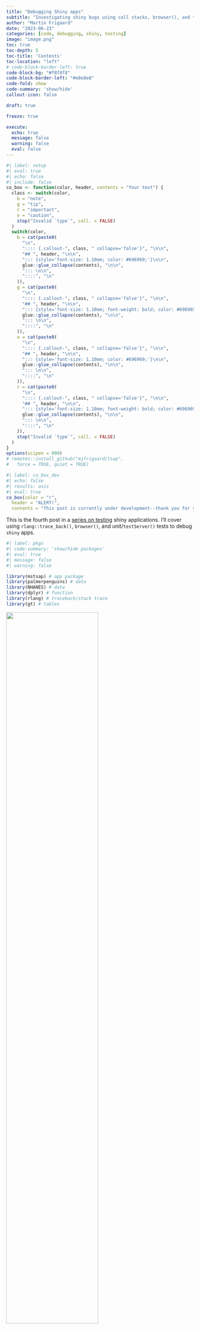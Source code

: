 ```yaml
---
title: "Debugging Shiny apps"
subtitle: "Investigating shiny bugs using call stacks, browser(), and tests"
author: "Martin Frigaard"
date: "2023-06-23"
categories: [code, debugging, shiny, testing]
image: "image.png"
toc: true
toc-depth: 5
toc-title: 'Contents'
toc-location: "left"
# code-block-border-left: true
code-block-bg: "#f8f8f8"
code-block-border-left: "#e8e8e8"
code-fold: show
code-summary: 'show/hide'
callout-icon: false

draft: true

freeze: true

execute:
  echo: true
  message: false
  warning: false
  eval: false
---
```


```r
#| label: setup
#| eval: true 
#| echo: false 
#| include: false
co_box <- function(color, header, contents = "Your text") {
  class <- switch(color,
    b = "note",
    g = "tip",
    r = "important",
    o = "caution",
    stop("Invalid `type`", call. = FALSE)
  )
  switch(color,
    b = cat(paste0(
      "\n",
      ":::: {.callout-", class, " collapse='false'}", "\n\n",
      "## ", header, "\n\n",
      "::: {style='font-size: 1.10em; color: #696969;'}\n\n",
      glue::glue_collapse(contents), "\n\n",
      "::: \n\n",
      "::::", "\n"
    )),
    g = cat(paste0(
      "\n",
      ":::: {.callout-", class, " collapse='false'}", "\n\n",
      "## ", header, "\n\n",
      "::: {style='font-size: 1.10em; font-weight: bold; color: #696969;'}\n\n",
      glue::glue_collapse(contents), "\n\n",
      "::: \n\n",
      "::::", "\n"
    )),
    o = cat(paste0(
      "\n",
      ":::: {.callout-", class, " collapse='false'}", "\n\n",
      "## ", header, "\n\n",
      "::: {style='font-size: 1.10em; color: #696969;'}\n\n",
      glue::glue_collapse(contents), "\n\n",
      "::: \n\n",
      "::::", "\n"
    )),
    r = cat(paste0(
      "\n",
      ":::: {.callout-", class, " collapse='false'}", "\n\n",
      "## ", header, "\n\n",
      "::: {style='font-size: 1.10em; font-weight: bold; color: #696969;'}\n\n",
      glue::glue_collapse(contents), "\n\n",
      "::: \n\n",
      "::::", "\n"
    )),
    stop("Invalid `type`", call. = FALSE)
  )
}
options(scipen = 999)
# remotes::install_github("mjfrigaard/tsap",
#   force = TRUE, quiet = TRUE)
```


```r
#| label: co_box_dev
#| echo: false
#| results: asis
#| eval: true
co_box(color = "r", 
  header = "ALERT!", 
  contents = "This post is currently under development--thank you for your patience.")
```

This is the fourth post in a [series on testing](https://mjfrigaard.github.io/#category=testing) shiny applications. I'll cover using `rlang::trace_back()`, `browser()`, and unit/`testServer()` tests to debug `shiny` apps.

```r
#| label: pkgs
#| code-summary: 'show/hide packages'
#| eval: true 
#| message: false 
#| warning: false

library(mstsap) # app package 
library(palmerpenguins) # data
library(NHANES) # data
library(dplyr) # function
library(rlang) # traceback/stack trace
library(gt) # tables
```


::: {.column-margin}
![](shiny-test-bugs.png){width=70%}
:::

## Bugs!

In [a previous post](https://mjfrigaard.github.io/posts/test-shiny-p3/), I covered writing tests for module server functions in [`tsap`](https://github.com/mjfrigaard/tsap) (*`testServer()` app-package*). I ended that post noting the bug below when running `pkgDataApp()`:

::: {#fig-graph_error_gif_intro}

![App `renderPlot()` error](graph_error.gif){#fig-graph_error_gif_intro width=100%}

Shiny app displaying `Error in [[: Column 'race1' not found in '.data'`
:::


The warning resolves itself without causing the application to crash, but it's displayed in the UI, so leaving it is not an option. In this post, I'm going to discuss using the stack trace and `browse()` to debug a shiny app-package.

## `testServer()` app-package

If you'd like to follow along, you can download `mstsap` [here](https://github.com/mjfrigaard/mstsap/archive/refs/heads/main.zip) or install it using the following: 

```r
#| code-fold: false
#| eval: true
pak::pak("mjfrigaard/mstsap")
library(mstsap)
```

I'll quickly review the contents of `mstsap`. The [`R/` folder](https://github.com/mjfrigaard/tsap/tree/main/R) contains files for the modules: 

```verbatim
#| code-fold: false
#| eval: false
#| echo: true
R/
├── mod_cols.R
├── mod_ds.R
├── mod_pkg.R
└── mod_plot.R
```

-   Each module file has it's own utility function file: 

    ```verbatim
    #| code-fold: false
    #| eval: false
    #| echo: true
    R/
    ├── utils_vars.R
    ├── utils_datasets.R
    ├── utils_pkg.R
    └── utils_scatter.R
    ```


The module functions are split between the `appUI()` and `appServer()` functions.  

```verbatim
#| code-fold: false
#| eval: false
#| echo: true
R/
├── appServer.R # <- _server() module functions
├── appUI.R # <- _ui() module functions
└── pkgDataApp.R # <- standalone app function
```

-   `pkgDataApp()` is a stand-alone app function, which calls `appUI()` and `appServer()`:

    ```verbatim
    #| code-fold: false
    #| eval: false
    #| echo: true
    pkgDataApp <- function() {
        shiny::shinyApp(
          ui = appUI,
          server = appServer)
    
    }
    pkgDataApp()
    ```
    
Each of the modules have tests in the `tests/testthat/` folder: 

```verbatim
#| code-fold: false
#| eval: false
#| echo: true
tests/testthat/
├── test-mod_cols_server.R
├── test-mod_ds_server.R
├── test-mod_pkg_server.R
└── test-mod_plot_server.R
```

-   As do the module utility functions: 

    ```verbatim
    #| code-fold: false
    #| eval: false
    #| echo: true
    tests/testthat
    ├── test-check_binary_vec.R
    ├── test-check_facet_vec.R
    ├── test-get_col_types.R
    ├── test-make_binary_vec.R
    ├── test-make_facet_vec.R
    ├── test-pull_binary_cols.R
    ├── test-pull_cat_cols.R
    ├── test-pull_facet_cols.R
    └── test-pull_numeric_cols.R
    ```


## Modules 

I've created the figure below to illustrate how the modules in `pkgDataApp()` work together: 

:::: {.column-page-inset-right}

::: {#fig-module_flow}

![`tsap` modules](module_flow.png){#fig-module_flow width=100%}

Modules in `tsap::pkgDataApp()`
:::

::::

As you can see, the modules are connected by a chain of reactive values, and each module returns a slightly more complicated reactive value (`character` -> `data.frame`/`tibble` -> `list` ). 

### `mod_pkg`

1. The `mod_pkg` module displays the packages with `data.frame`s or `tibble`s (and returns the package as a reactive character string, `pkg()`)

::: {#fig-mod_pkg_schema}

![`mod_pkg`](mod_pkg_schema.png){#fig-mod_pkg_schema width=70%}


`mod_pkg` in `pkgDataApp()`
:::

### `mod_ds`

2. `mod_ds` renames `pkg()` as `pkg_input()` and uses it to update the `selectInput()` options for the selected package datasets (the selected dataset is returned as a reactive `dataset()`) 

::: {#fig-mod_ds_schema}

![`mod_ds`](mod_ds_schema.png){#fig-mod_ds_schema width=70%}

`mod_pkg` and `mod_ds` in `pkgDataApp()`
:::

### `mod_cols`

3. `mod_cols` receives `dataset()` as `ds_input()` and updates the `selectInput()`s with the columns in the `ds_input()`. Columns are displayed by 'type' (i.e., two numeric columns (`x` and `y`), binary columns (`color`), and a  `facet` column. Then `ds_input()`, the selected columns (`x`, `y`, `color` and `facet`) and graph aesthetics (`size` and `alpha`) are combined and returned as the reactive list `plot_values()`

::: {#fig-mod_cols_schema}

![`mod_cols`](mod_cols_schema.png){#fig-mod_cols_schema width=100%}

`mod_pkg`, `mod_ds`, and `mod_cols` in `pkgDataApp()`
:::


### `mod_plot`

4. `mod_plot` uses `plot_values()` as `plot_inputs()` and a custom `ggplot2` utility function (`gg_color_scatter_facet()`) to render the plot

:::: {.column-body-outset-right}

::: {#fig-mod_plot_schema}

![`mod_plot` in `tsap::pkgDataApp()`](mod_plot_schema.png){#fig-mod_plot_schema width=100%}

`mod_pkg`,`mod_ds`, `mod_cols`, and `mod_plot` modules in `pkgDataApp()`
:::

::::

The `ggplot2` function used to generate the plot (`gg_color_scatter_facet()`) is below:

```r
#| code-fold: true
#| code-summary: 'gg_color_scatter_facet()'
#| eval: false
gg_color_scatter_facet <- function(df, x_var, y_var,
                                col_var = NULL, facet_var = NULL,
                                ...) {
  # missing both color and facet vars
  if (is.null(col_var) & is.null(facet_var)) {
      ggplot2::ggplot(
        data = df,
        mapping = ggplot2::aes(
          x = .data[[x_var]], 
          y = .data[[y_var]])
      ) +
        ggplot2::geom_point(...) +
        # add labels
        ggplot2::labs(
          title = make_x_y_title(
            x = x_var, y = y_var),
          x = stringr::str_replace_all(
            snakecase::to_title_case(x_var), "_", " "
          ),
          y = stringr::str_replace_all(
            snakecase::to_title_case(y_var), "_", " "
          )
        ) +
        ggplot2::theme_minimal() +
        ggplot2::theme(legend.position = "bottom")


    # no facet, but has color
  } else if (!is.null(col_var) & is.null(facet_var)) {

      ggplot2::ggplot(
        data = df,
        mapping = ggplot2::aes(
          x = .data[[x_var]], 
          y = .data[[y_var]])
      ) +
        # add ... for alpha and size passed to points
        ggplot2::geom_point(
          ggplot2::aes(
            colour = .data[[col_var]], 
            group = .data[[col_var]]),
            ...
        ) +
        # add labels
        ggplot2::labs(
          title = make_x_y_color_title(
            x = x_var, y = y_var, color = col_var),
          x = stringr::str_replace_all(
            snakecase::to_title_case(x_var), "_", " "
          ),
          y = stringr::str_replace_all(
            snakecase::to_title_case(y_var), "_", " "
          ),
          color = stringr::str_replace_all(
            snakecase::to_title_case(col_var), "_", " "
          )
        ) +
        ggplot2::theme_minimal() +
        ggplot2::theme(legend.position = "bottom")

    # no color, but has facet
  } else if (is.null(col_var) & !is.null(facet_var)) {

      ggplot2::ggplot(
        data = df,
        mapping = ggplot2::aes(
          x = .data[[x_var]], 
          y = .data[[y_var]])
      ) +
        # add ... for alpha and size passed to points
        ggplot2::geom_point(...) +
        # add facet layer
        ggplot2::facet_wrap(ggplot2::vars(.data[[facet_var]])) +
        # add labels
        ggplot2::labs(
          title = make_x_y_title(
            x = x_var, y = y_var),
          x = stringr::str_replace_all(
            snakecase::to_title_case(x_var), "_", " "
          ),
          y = stringr::str_replace_all(
            snakecase::to_title_case(y_var), "_", " "
          )
        ) +
        ggplot2::theme_minimal() +
        ggplot2::theme(legend.position = "bottom")

  } else {

      # has both color and facet vars
      ggplot2::ggplot(
        data = df,
        mapping = ggplot2::aes(
          x = .data[[x_var]],
          y = .data[[y_var]])
      ) +
        # points layer
        # add ... for alpha and size passed to points
        ggplot2::geom_point(
          ggplot2::aes(
            colour = .data[[col_var]],
            group = .data[[col_var]]), ...
        ) +
        # add facet layer
        ggplot2::facet_wrap(ggplot2::vars(.data[[facet_var]])) +
        # add labels
        ggplot2::labs(title =
            make_x_y_col_facet_title(x = x_var,
                                     y = y_var,
                                     color = col_var,
                                     facets = facet_var),
          x = stringr::str_replace_all(
            snakecase::to_title_case(x_var), "_", " "
          ),
          y = stringr::str_replace_all(
            snakecase::to_title_case(y_var), "_", " "
          ),
          color = stringr::str_replace_all(
            snakecase::to_title_case(col_var), "_", " "
          ),
          group = stringr::str_replace_all(
            snakecase::to_title_case(facet_var), "_", " "
          )
        ) +
        ggplot2::theme_minimal() +
        ggplot2::theme(legend.position = "bottom")

  }
}

```


## Stack trace

During development, the warning below is printed to the **Console** when I change the package input of `tsap::pkgDataApp()`:

::: {style='font-size: 1.10em; font-weight: bold;'}

`# Warning: Error in [[: Column 'race1' not found in '.data'.`

:::

Below the warning, the **Console** also prints the following abbreviated numbered list of items: 

::: {style='font-size: 0.90em;'}

```verbatim
#| eval: false
#| code-fold: show
#| code-summary: 'show/hide stack trace from console'
Warning: Error in [[: Column `race1` not found in `.data`.
  202: <Anonymous>
  201: signalCondition
  200: signal_abort
  199: abort
  198: abort_data_pronoun
  197: data_pronoun_get
  196: [[.rlang_data_pronoun
  195: [[
  194: eval_tidy
  189: FUN
  188: lapply
  185: FUN
  184: lapply
  181: combine_vars
  180: compute_layout
  179: self$facet$compute_layout
  178: setup
  177: layout$setup
  176: ggplot_build.ggplot
  174: print.ggplot
  169: func
  167: f
  166: Reduce
  157: do
  156: hybrid_chain
  128: drawPlot
  114: <reactive:plotObj>
   98: drawReactive
   85: renderFunc
   84: output$plot-graph
    3: runApp
    2: print.shiny.appobj
    1: <Anonymous>
```

:::

The output above is referred to as a [stack trace (or traceback)](https://en.wikipedia.org/wiki/Stack_trace?oldformat=true), which is a report that provides information about a function call (or sequence of calls) at a certain point. The numbered items are 'frames', and collectively they're referred to as the ['call stack' or 'stack frame'](https://en.wikipedia.org/wiki/Call_stack).

::: {.callout-note icon=false collapse='true'}

## Stack traces in shiny

Believe it or not, the output shown above actually isn't the *full* stack trace for the error--`shiny` performs some post-processing to trim it down. If you'd like to view the full stack trace for the warning, try setting `options(shiny.fullstacktrace = TRUE)` before running your application.

:::

A stack trace is usually generated when an error occurs, and it gives developers a snapshot of the function calls preceding the error.

### Stack traces in R

The output above is automatically returned to the **Console** while if you're developing a shiny app in RStudio, but I'll cover two methods for manually creating a stack trace from an error. 

#### `traceback()`

In base R, you can generate a stack trace by calling the `traceback()` function directly following the error. 

I'll use `gg_color_scatter_facet()` in the code chunk below, but I've written it to reproduce the error I'm seeing above (i.e., the variable arguments are from the `NHANES::NHANES` data, but the `df` argument has been changed to `palmerpenguins::penguins`). 

I'll pass the `gg_color_scatter_facet()` call in to the **Console:**

```r
#| error: true
#| code-fold: show
#| code-summary: 'ggplot2 error with traceback()'
#| eval: true
tsap::gg_color_scatter_facet(
  df = janitor::clean_names(palmerpenguins::penguins),
  x_var = "poverty",
  y_var = "weight",
  col_var = "survey_yr",
  facet_var = "race1",
  alpha = 1 / 3,
  size = 2)
```

After the error, I call `traceback()`:

```r
#| eval: false
#| code-fold: false
traceback()
```

The output from `traceback()` is below: 

::: {style="font-size: 0.90em;"}

```bash
#| eval: false
#| code-fold: show 
#| code-summary: 'show/hide traceback() output'
29: stop(fallback)
28: signal_abort(cnd, .file)
27: abort(msg, "rlang_error_data_pronoun_not_found", call = call)
26: abort_data_pronoun(x, call = y)
25: data_pronoun_get(x, i, call = I(call("[[", quote(.data), substitute(i))))
24: `[[.rlang_data_pronoun`(.data, "race1")
23: .data[["race1"]]
22: eval_tidy(facet, mask)
21: doTryCatch(return(expr), name, parentenv, handler)
20: tryCatchOne(expr, names, parentenv, handlers[[1L]])
19: tryCatchList(expr, classes, parentenv, handlers)
18: tryCatch(eval_tidy(facet, mask), ggplot2_missing_facet_var = function(e) NULL)
17: FUN(X[[i]], ...)
16: lapply(facets, eval_facet, data, possible_columns = possible_columns)
15: vapply(x, is.null, logical(1))
14: compact(lapply(facets, eval_facet, data, possible_columns = possible_columns))
13: FUN(X[[i]], ...)
12: lapply(data, eval_facets, facets = vars, possible_columns = possible_columns)
11: vapply(x, is.null, logical(1))
10: compact(lapply(data, eval_facets, facets = vars, possible_columns = possible_columns))
9: combine_vars(data, params$plot_env, vars, drop = params$drop)
8: compute_layout(..., self = self)
7: self$facet$compute_layout(data, self$facet_params)
6: setup(..., self = self)
5: layout$setup(data, plot$data, plot$plot_env)
4: ggplot_build.ggplot(x)
3: ggplot_build(x)
2: print.ggplot(x)
1: (function (x, ...) 
   UseMethod("print"))(x)
```

:::

The output from `traceback()` is a [pairlist](https://cran.r-project.org/doc/manuals/r-release/R-lang.html#Pairlist-objects), and it contains the "[stack of the last uncaught errors](https://stat.ethz.ch/R-manual/R-devel/library/base/html/traceback.html)." 

::: {.callout-tip icon=false collapse='true'}

## Adding `traceback()` to `.Rprofile`

If you'd like to view the `traceback()` output whenever an error occurs, you can add the following to your `.Rprofile`:

```r
#| eval: false
#| echo: true
#| code-fold: false
options(error = traceback)
```

Read more debugging tips in the [Posit support documentation](https://support.posit.co/hc/en-us/articles/200713843#using-the-debugger). 

:::

If the output from `traceback()` is too large to read in the **Console**, I'll store it and use `grep()` or [`stringr::str_view_all()`](https://stringr.tidyverse.org/) to explore its contents: 

```r
#| label: bug
#| eval: true 
#| echo: false
bug <- pairlist("stop(fallback)", "signal_abort(cnd, .file)", "abort(msg, \"rlang_error_data_pronoun_not_found\", call = call)", "abort_data_pronoun(x, call = y)", "data_pronoun_get(x, i, call = I(call(\"[[\", quote(.data), substitute(i))))", "`[[.rlang_data_pronoun`(.data, \"race1\")", ".data[[\"race1\"]]", "eval_tidy(facet, mask)", "doTryCatch(return(expr), name, parentenv, handler)", "tryCatchOne(expr, names, parentenv, handlers[[1L]])", "tryCatchList(expr, classes, parentenv, handlers)", "tryCatch(eval_tidy(facet, mask), ggplot2_missing_facet_var = function(e) NULL)", "FUN(X[[i]], ...)", "lapply(facets, eval_facet, data, possible_columns = possible_columns)", "vapply(x, is.null, logical(1))", "compact(lapply(facets, eval_facet, data, possible_columns = possible_columns))", "FUN(X[[i]], ...)", "lapply(data, eval_facets, facets = vars, possible_columns = possible_columns)", "vapply(x, is.null, logical(1))", "compact(lapply(data, eval_facets, facets = vars, possible_columns = possible_columns))", "combine_vars(data, params$plot_env, vars, drop = params$drop)", "compute_layout(..., self = self)", "self$facet$compute_layout(data, self$facet_params)", "setup(..., self = self)", "layout$setup(data, plot$data, plot$plot_env)", "ggplot_build.ggplot(x)", "ggplot_build(x)", "print.ggplot(x)", c("(function (x, ...) ", 
"UseMethod(\"print\"))(x)"))
```


```r
#| eval: false 
#| echo: true
#| code-fold: false
bug <- traceback()
```

Below I'll narrow the stack trace down to the terms I see in the UI (like `.data` and `race1`): 

```r
#| eval: true 
#| echo: true
#| code-fold: false 
library(stringr) 
stringr::str_view_all(
  string = unlist(bug), 
  pattern = "\\.data|race1", 
  match = TRUE)
```

#### `rlang::last_trace()`

When I entered the previous call to `gg_color_scatter_facet()` in the **Console**, there was a suggestion to run `rlang::last_trace()`: 

```verbatim
#| eval: false
#| code-fold: false
Run `rlang::last_trace()` to see where the error occurred.
```

`last_trace()` is similar to `traceback()`, but prints the stack trace in a hierarchical tree structure: 

```r
#| eval: false
#| code-fold: false
rlang::last_trace()
```

::: {style="font-size: 0.90em;"}

```bash
#| eval: false
#| code-fold: show
#| code-summary: 'show/hide rlang::last_trace() output'
<error/rlang_error_data_pronoun_not_found>
Error in `.data[["race1"]]`:
! Column `race1` not found in `.data`.
---
Backtrace:
     ▆
  1. ├─base (local) `<fn>`(x)
  2. ├─ggplot2:::print.ggplot(x)
  3. │ ├─ggplot2::ggplot_build(x)
  4. │ └─ggplot2:::ggplot_build.ggplot(x)
  5. │   └─layout$setup(data, plot$data, plot$plot_env)
  6. │     └─ggplot2 (local) setup(..., self = self)
  7. │       └─self$facet$compute_layout(data, self$facet_params)
  8. │         └─ggplot2 (local) compute_layout(..., self = self)
  9. │           └─ggplot2::combine_vars(data, params$plot_env, vars, drop = params$drop)
 10. │             ├─ggplot2:::compact(lapply(data, eval_facets, facets = vars, possible_columns = possible_columns))
 11. │             │ └─base::vapply(x, is.null, logical(1))
 12. │             └─base::lapply(data, eval_facets, facets = vars, possible_columns = possible_columns)
 13. │               └─ggplot2 (local) FUN(X[[i]], ...)
 14. │                 ├─ggplot2:::compact(lapply(facets, eval_facet, data, possible_columns = possible_columns))
 15. │                 │ └─base::vapply(x, is.null, logical(1))
 16. │                 └─base::lapply(facets, eval_facet, data, possible_columns = possible_columns)
 17. │                   └─ggplot2 (local) FUN(X[[i]], ...)
 18. │                     ├─base::tryCatch(eval_tidy(facet, mask), ggplot2_missing_facet_var = function(e) NULL)
 19. │                     │ └─base (local) tryCatchList(expr, classes, parentenv, handlers)
 20. │                     │   └─base (local) tryCatchOne(expr, names, parentenv, handlers[[1L]])
 21. │                     │     └─base (local) doTryCatch(return(expr), name, parentenv, handler)
 22. │                     └─rlang::eval_tidy(facet, mask)
 23. ├─race1
 24. ├─rlang:::`[[.rlang_data_pronoun`(.data, "race1")
 25. │ └─rlang:::data_pronoun_get(...)
 26. └─rlang:::abort_data_pronoun(x, call = y)

```

:::

Both `traceback()` and `last_trace()` print each preceding function call before the error. I prefer using `rlang::last_trace()` because I find the tree output to be easier to read. However, I usually follow the second piece of advice from the **Console** output and set `drop` to `FALSE`:

```verbatim
#| eval: false
#| code-fold: true 
Run rlang::last_trace(drop = FALSE) to see 1 hidden frame.
```

By default, `last_trace()` will `drop` technical function calls, but I like to see *all* of the calls in a stack trace, so I usually change `drop` to `FALSE`. 

```r
#| eval: false
#| code-fold: false
rlang::last_trace(drop = FALSE)
```

After changing `drop` to `FALSE` I can see one additional frame in the stack (I've omitted frames `1.` through `22.`, but you can see frame `27.` has been added below).

::: {style="font-size: 0.90em;"}

```bash
#| eval: false
#| code-fold: false 
<error/rlang_error_data_pronoun_not_found>
Error in `.data[["race1"]]`:
! Column `race1` not found in `.data`.
---
Backtrace:
     ▆
 23. ├─race1
 24. ├─rlang:::`[[.rlang_data_pronoun`(.data, "race1")
 25. │ └─rlang:::data_pronoun_get(...)
 26. └─rlang:::abort_data_pronoun(x, call = y)
 27.   └─rlang::abort(msg, "rlang_error_data_pronoun_not_found", call = call)
```

:::

### What did I expect?

I generally try to write code that executes without errors, so the output from `traceback()` or `last_trace()` is always a little bewildering. I never know *exactly* what I'm looking for in the stack trace (if so, I would've written the code to avoid encountering it), but I like to start with a clear understanding of the behavior I'm expecting the function to perform. 

In this case, I'm expecting the data (in `mod_ds`) and columns (in `mod_cols`) to update in `plot_values()` when I change the package input to `palmerpenguins`:

::: {#fig-mods_pkg_ds_cols}

![Changes to package, data and columns](mods_pkg_ds_cols.png){#fig-mods_pkg_ds_cols width=100%}

Updating package input, data, and columns
:::

The updated `plot_values()` reactive list is passed to the `plot_inputs` argument `mod_plot` (where the graph is rendered). 

I've included the call to `renderPlot()` with `gg_color_scatter_facet()` in the code block below for reference: 

```r
#| eval: false
#| code-fold: false 
 output$graph <- shiny::renderPlot({
    gg_color_scatter_facet(
        df = plot_inputs()$df,
        x_var = plot_inputs()$x_var,
        y_var = plot_inputs()$y_var,
        col_var = plot_inputs()$col_var,
        facet_var = plot_inputs()$facet_var,
        alpha = plot_inputs()$alpha,
        size = plot_inputs()$size)
   })
```


### What happened instead? 

The error I'm seeing is telling me there is something wrong with the facet variable in `mod_plot`:

``` r
Error in `.data[["race1"]]`:
! Column `race1` not found in `.data`.
```

`race1` is the facet variable from the `NHANES` data, so I am assuming the `plot_inputs()` list isn't updating when I change `input$pkg` in `mod_pkg` to `palmerpenguins`. 

::: {#fig-default_nhanes_vars}

![Default `NHANES::NHANES` data and columns](default_nhanes_vars.png){#fig-default_nhanes_vars width=100%}

`pkgDataApp()` automatically loads with `NHANES::NHANES`
:::


the `plot_values()` list would contain the updated `penguins` data (from `mod_ds`), and the `penguins` columns (from `mod_cols`). 

If the `penguins` data is updated in `plot_values()` *before* the columns and graph aesthetics, then why is the facet variable causing the error? 

::: {#fig-mods_pkg_ds_cols_warn_plot}

![Possible location of bug in `pkgDataApp()`](mods_pkg_ds_cols_warn_plot.png){#fig-mods_pkg_ds_cols_warn_plot width=100%}


Location of bug in `pkgDataApp()`?
:::

There are hints to what is causing the warning/error in the call stack. Frame `1.` through `.6` of show the initialization of the `ggplot2` graph, but frame `.7` references the facet layout: 

```bash
#| eval: false
#| code-fold: false 
Backtrace:
     ▆
  1. ├─base (local) `<fn>`(x)
  2. ├─ggplot2:::print.ggplot(x)
  3. │ ├─ggplot2::ggplot_build(x)
  4. │ └─ggplot2:::ggplot_build.ggplot(x)
  5. │   └─layout$setup(data, plot$data, plot$plot_env)
  6. │     └─ggplot2 (local) setup(..., self = self)
  7. │       └─self$facet$compute_layout(data, self$facet_params)
```


Frame `.7` is a hint because it tells me where/when the facet layer is referenced in the call stack.

If I look down to frame `23.`, I see `race1` (the facet variable) and the data masking method used to find the facet variable in the custom `ggplot2` function (`.data[[facet_var]]`):

```bash
#| eval: false
#| code-fold: false 
Backtrace:
     ▆
 22. │                     └─rlang::eval_tidy(facet, mask)
 23. ├─race1
 24. ├─rlang:::`[[.rlang_data_pronoun`(.data, "race1")
 25. │ └─rlang:::data_pronoun_get(...)
 26. └─rlang:::abort_data_pronoun(x, call = y)
```

The stack ends in a call to `rlang::abort_data_pronoun()` (because `race1` isn't in `.data`).

#### Check (and re-check) function 

The order of the frames in the stack trace is counter-intuitive, because the facet variable (`.data[[facet_var]]`) is added to the `ggplot2` graph *after* the x, y, and color variables (*I've included this portion of `gg_color_scatter_facet()` below*):

```r
#| eval: false
#| code-fold: false 
# has both color and facet vars
      ggplot2::ggplot(
        data = df,
        mapping = ggplot2::aes(
          x = .data[[x_var]],
          y = .data[[y_var]])
      ) +
        # points layer
        # add ... for alpha and size passed to points
        ggplot2::geom_point(
          ggplot2::aes(
            colour = .data[[col_var]],
            group = .data[[col_var]]), ...
        ) +
        # add facet layer
        ggplot2::facet_wrap(ggplot2::vars(.data[[facet_var]])) +
        # add labels 
        # ...
```

1. The `x` and `y` are in the initial `aes()` layer    
2. The `colour` layer is added with the `geom_point()`    
3. Finally, the facet variable is added in the `facet_wrap()` layer


When I change the package input in `mod_pkg`, I'm assuming the `plot_values()` list is updated with the `penguins` data, followed by the column arguments from `mod_cols`.

But the column values are still from the `NHANES` data, which is triggering the warning. The warning/error is eventually resolved when the `penguins` column inputs make their way from `mod_cols` to `mod_plot` (where the plot is rendered).

## Using the debugger 

Now I'm ready to experiment with `plot_values` and `gg_color_scatter_facet()` in the debugger: 

1.  Below I've create `plot_values_test`, with `penguins` assigned to `df`, and the `NHANES` columns assigned to the column arguments: 

    ```r
    #| eval: true
    #| code-fold: false 
    plot_values_test <- list(
      # data from palmerpenguins::penguins
      df = janitor::clean_names(palmerpenguins::penguins),
      # columns from NHANES::NHANES
      x_var = "poverty",
      y_var = "weight",
      col_var = "survey_yr",
      facet_var = "race1",
      size = 2L,
      alpha = 0.75
    )
    ```

2.  I'll pass the `plot_values_test` list to the `gg_color_scatter_facet()` function, but with a call to `browser()`: 

    ```.r
    source("~/tsap/R/utils_scatter.R")
    Called from: gg_color_scatter_facet(
      df = plot_values_test$df, 
      x_var = plot_values_test$x_var, 
      y_var = plot_values_test$y_var, 
      col_var = plot_values_test$col_var, 
      facet_var = plot_values_test$facet_var, 
      alpha = plot_values_test$alpha, 
      size = plot_values_test$size)
    ```

### Inside the function


The first few steps take me through the control flow in `gg_color_scatter_facet()`. 

```.r
# are both col_var and facet_var NULL?
Browse[1]> n
debug at ~/tsap/R/utils_scatter.R#452: if (is.null(col_var) & is.null(facet_var)) {
```

```.r
# facet_var NULL? 
Browse[2]> n
debug at ~/tsap/R/utils_scatter.R#452: if (!is.null(col_var) & is.null(facet_var)) {
```

At this step, I can see the values for `col_var` and `facet_var` are present in the function **Environment**: 

::: {#fig-env_vars_col_facet}

![Function variables in `gg_color_scatter_facet()`](env_vars_col_facet.png){#fig-env_vars_col_facet width=100%}

Color and facet variables in `gg_color_scatter_facet()`
:::

I continue stepping through the control flow until I arrive at the `ggplot2` function: 

```.r
# col_var NULL?
Browse[2]> n
debug at ~/tsap/R/utils_scatter.R#452: if (is.null(col_var) & !is.null(facet_var)) {
```

When I arrive at the `ggplot2` functions, I'll see this code highlighted in the **Source** pane, 

::: {#fig-debugger_ggplot2}

![Function variables in `gg_color_scatter_facet()`](debugger_ggplot2.png){#fig-debugger_ggplot2 width=75%}

`ggplot2` code in `gg_color_scatter_facet()`
:::

When I attempt to execute this step, I see the error: 

### Confirmation!

```.r
Browse[2]> n
Error in `.data[["race1"]]`:
! Column `race1` not found in `.data`.
Run `rlang::last_trace()` to see where the error occurred.
```

The error in the debugger tells me that when I update the package in `mod_pkg`, the dataset (from `mod_ds`) is updated in `plot_values()` *before* the column values (from `mod_cols`). 

This explains why the error I'm seeing is referring to data masking (`.data[["race1"]]`), because in `gg_color_scatter_facet()`, when `.data` changes to `penguins`, the `facet_var` is still `race1`. 

## Solution 1

I have a few options for dealing with this warning. I can rewrite the custom `ggplot2` function to only execute if all of the column arguments are present in `.data`. This can be implemented using something like `graph_check()` below:

```r
#| eval: true
#| code-fold: false
graph_check <- function(df, x_var, y_var, col_var = NULL, facet_var = NULL, ...)
if (sum(c(x_var, y_var, col_var, facet_var) %in% names(df)) == 4) {
  cli::cli_alert_success("Plot renders") 
} else {
  cli::cli_alert_warning("Columns not in .data") 
}
```

`graph_check()` will search the names of `df` to confirm the values provided in the column arguments are present. 

I can confirm this with `plot_values_test` (the list with `penguins` data and `NHANES` columns) and `plot_values` (a list with `NHANES` data and columns).

-   Check mismatched data and columns: 

    ```r
    #| eval: true
    #| code-fold: false
    graph_check(
      df = plot_values_test$df,
      x_var = plot_values_test$x_var,
      y_var = plot_values_test$y_var,
      col_var = plot_values_test$col_var,
      facet_var = plot_values_test$facet_var,
      alpha = plot_values_test$alpha,
      size = plot_values_test$size
    )
    ```
    ```
    ! Columns not in .data
    ```
    
    -   Create correct `plot_values` list: 

    ```r
    #| eval: true
    #| code-fold: false
    plot_values <- list(
      df = janitor::clean_names(NHANES::NHANES),
      x_var = "poverty",
      y_var = "weight",
      col_var = "survey_yr",
      facet_var = "race1",
      size = 2L,
      alpha = 0.75
    )
    ```
    
    -   Confirm `graph_check()`:

    ```r
    #| eval: true
    #| code-fold: false
    graph_check(
      df = plot_values$df,
      x_var = plot_values$x_var,
      y_var = plot_values$y_var,
      col_var = plot_values$col_var,
      facet_var = plot_values$facet_var,
      alpha = plot_values$alpha,
      size = plot_values$size
    )
    ```
    ```
    ✔ Plot renders
    ```

I can also separate the graph aesthetic *variables* (`x_var`, `y_var`, `col_var`, and `facet_var`) from the two graph aesthetic *values* (`alpha` and `size`). I've implemented this solution in the `mod_vars` and `mod_graph` modules, which you can view below: 

```r
#| eval: false
#| code-fold: true 
#| code-summary: 'show/hide mod_vars'
mod_vars_ui <- function(id) {
  ns <- shiny::NS(id)
  shiny::tagList(
    shiny::fluidRow(
      column(
        width = 6,
        shiny::selectInput(
          inputId = ns("x"),
          label = "X variable:",
          choices = NULL
        ),
        shiny::selectInput(
          inputId = ns("y"),
          label = "Y variable:",
          choices = NULL
        )
      ),
      column(
        6,
        shiny::selectInput(
          inputId = ns("col"),
          label = "Color variable:",
          choices = NULL
        ),
        shiny::selectInput(
          inputId = ns("facet"),
          label = "Facet variable:",
          choices = NULL
        )
      )
    )
  )
}
mod_vars_server <- function(id, ds_input) {
  shiny::moduleServer(id, function(input, output, session) {
    pkg_data <- shiny::reactive({
      janitor::clean_names(ds_input())
    }) |>
      shiny::bindEvent(ds_input(),
        ignoreNULL = TRUE
      )

    shiny::observe({
      num_vars <- pull_numeric_cols(df = pkg_data())
      shiny::updateSelectInput(session,
        inputId = "x",
        choices = num_vars,
        selected = num_vars[1]
      )
    }) |>
      shiny::bindEvent(pkg_data(),
        ignoreNULL = TRUE
      )

    shiny::observe({
      num_vars <- pull_numeric_cols(df = pkg_data())
      shiny::updateSelectInput(session,
        inputId = "y",
        choices = num_vars,
        selected = num_vars[2]
      )
    }) |>
      shiny::bindEvent(pkg_data(),
        ignoreNULL = TRUE
      )

    shiny::observe({
      col_vars <- pull_binary_cols(df = pkg_data())
      shiny::updateSelectInput(session,
        inputId = "col",
        choices = col_vars,
        selected = col_vars[1]
      )
    }) |>
      shiny::bindEvent(pkg_data(),
        ignoreNULL = TRUE
      )

    shiny::observe({
      facet_vars <- pull_facet_cols(df = pkg_data())
      shiny::updateSelectInput(session,
        inputId = "facet",
        choices = facet_vars,
        selected = facet_vars[1]
      )
    }) |>
      shiny::bindEvent(pkg_data(),
        ignoreNULL = TRUE
      )

    df_vars <- shiny::reactive({
      cols <- c(input$x, input$y, input$col, input$facet)
      if (sum(cols %in% names(pkg_data())) == 4) {
        dplyr::select(
          .data = pkg_data(),
          dplyr::all_of(c(
            input$x, input$y,
            input$col, input$facet
          ))
        )
      }
    }) |>
      shiny::bindEvent(
        c(
          pkg_data(),
          input$x, input$y,
          input$col, input$facet
        ),
        ignoreNULL = TRUE
      )
    return(
      shiny::reactive({
        cols <- c(input$x, input$y, input$col, input$facet)
        if (sum(cols %in% names(pkg_data())) == 4) {
          dplyr::select(
            .data = pkg_data(),
            dplyr::all_of(c(
              input$x, input$y,
              input$col, input$facet
            ))
          )
        }
      }) |>
        shiny::bindEvent(
          c(
            pkg_data(),
            input$x, input$y,
            input$col, input$facet
          ),
          ignoreNULL = TRUE
        )
    )
  })
}
```


```r
#| eval: false
#| code-fold: true 
#| code-summary: 'show/hide mod_graph'
mod_graph_ui <- function(id) {
  ns <- shiny::NS(id)
  shiny::tagList(
    shiny::fluidRow(
      shiny::column(
        width = 6,
        shiny::sliderInput(
          inputId = ns("alpha"),
          label = "Point opacity:",
          min = 0, max = 1, step = 0.1,
          value = 0.7)
        ),
      shiny::column(
        width = 6,
        shiny::sliderInput(
          inputId = ns("size"),
          label = "Point size:",
          min = 0, max = 5,
          step = 0.2,
          value = 3)
        )
    ),
    shiny::fluidRow(
      shiny::column(
        width = 12,
        shiny::plotOutput(outputId = ns("graph"))
      )
    )
  )
}
mod_graph_server <- function(id, graph_inputs) {

  shiny::moduleServer(id, function(input, output, session) {

        output$vals <- shiny::renderPrint({
            c(input$alpha, input$size)
           }) |>
          shiny::bindEvent(graph_inputs(),
                           ignoreNULL = TRUE)

          shiny::observe({
              output$graph <- shiny::renderPlot({
                 gg_scatter_color_facet(
                     df = graph_inputs(),
                     x_var = names(graph_inputs())[1],
                     y_var = names(graph_inputs())[2],
                     col_var = names(graph_inputs())[3],
                     facet_var = names(graph_inputs())[4],
                     alpha = input$alpha,
                     size = input$size)
                })
              }) |>
             shiny::bindEvent(graph_inputs(),
                              input$alpha, input$size,
                              ignoreNULL = TRUE)

  })
}
```

These are added to `appUI()` and `appServer()` the same way I used the `mod_cols` and `mod_plot` modules, and results in the following:

::: {#fig-mod_vars_graph}

![`mod_vars` and `mod_graph` in `pkgDataApp()` error](mod_vars_graph.gif){#fig-mod_vars_graph width=100%}

Shiny app displaying `mod_vars` and `mod_graph`
:::

I can see the warning/error is no longer displayed in UI or the **Console.**

## Solution 2

A second option is using the [`gargoyle` package](https://github.com/ColinFay/gargoyle) from Colin Fay. This package is designed to provide 'Event-Based Structures for Shiny', and it works like so: 

In `appServer()`, I use `gargoyle::init()` to initiate a series of 'trigger flags' and a environment (`env_vars`) to store the function values: 

```r
#| eval: false 
#| code-fold: false 
#| echo: true
gargoyle::init("tf_ds", "tf_cols", "tf_plot")
env_vars <- new.env()
```

Then I use `gargoyle::trigger()` and `gargoyle::watch()` to link the modules together in a 'reactive daisy-chain':

```r
# pkg module ----
shiny::observe({
  env_vars$pkg <- mod_pkg_server("pkg")
  return(env_vars$pkg)
  gargoyle::trigger("tf_ds")
}) |>
  shiny::bindEvent(env_vars)

# dataset module ----
shiny::observe({
  env_vars$dataset <- mod_ds_server("ds",
    pkg_input = env_vars$pkg
  )
  return(env_vars$dataset)
  gargoyle::trigger("tf_cols")
}) |>
  shiny::bindEvent(
    gargoyle::watch("tf_ds")
  )

# column select module ----
shiny::observe({
  env_vars$plot_values <- mod_cols_server(
    id = "cols",
    ds_input = env_vars$dataset
  )
  return(env_vars$plot_values)
  gargoyle::trigger("tf_plot")
}) |>
  shiny::bindEvent(
    gargoyle::watch("tf_cols")
  )

# plot module ----
shiny::observe({
  mod_plot_server("plot",
    ds_input = env_vars$dataset,
    col_inputs = env_vars$plot_values
  )
}) |>
  shiny::bindEvent(
    gargoyle::watch("tf_plot")
  )
```

I've deployed a version of this application [here in showcase mode](https://mjfrigaard.shinyapps.io/gartsap/) so you can review the modules, ui, and server. 

